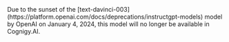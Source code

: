 <Warning>
  Due to the sunset of the [text-davinci-003](https://platform.openai.com/docs/deprecations/instructgpt-models) model by OpenAI on January 4, 2024, this model will no longer be available in Cognigy.AI.
</Warning>